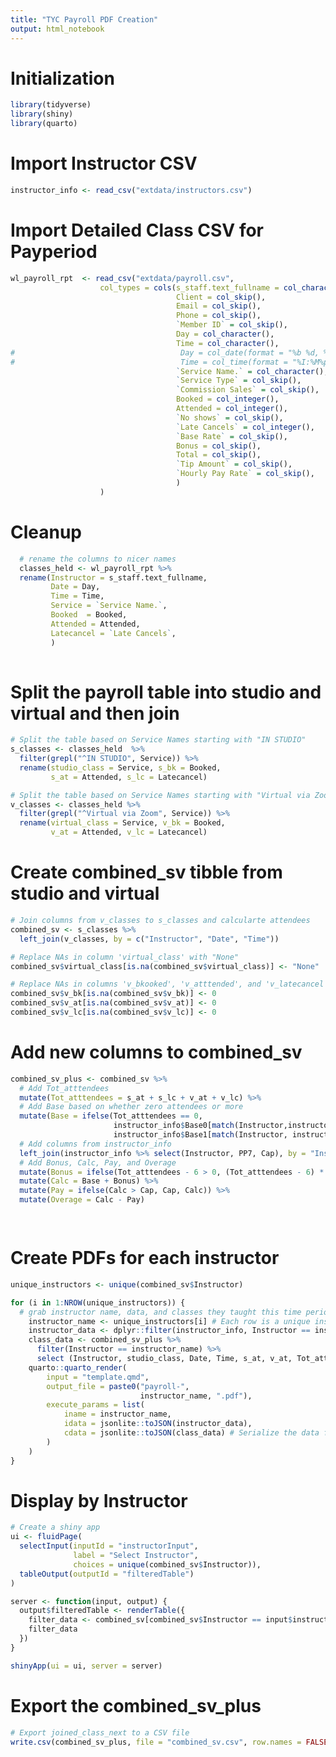 ```yaml
---
title: "TYC Payroll PDF Creation"
output: html_notebook
---
```


# Initialization

```r
library(tidyverse)
library(shiny)
library(quarto)
```

# Import Instructor CSV

```r
instructor_info <- read_csv("extdata/instructors.csv")
```

# Import Detailed Class CSV for Payperiod

```r
wl_payroll_rpt  <- read_csv("extdata/payroll.csv",
                    col_types = cols(s_staff.text_fullname = col_character(),
                                     Client = col_skip(),
                                     Email = col_skip(), 
                                     Phone = col_skip(),
                                     `Member ID` = col_skip(), 
                                     Day = col_character(),
                                     Time = col_character(),
#                                     Day = col_date(format = "%b %d, %Y"),
#                                     Time = col_time(format = "%I:%M%p"),
                                     `Service Name.` = col_character(),
                                     `Service Type` = col_skip(),
                                     `Commission Sales` = col_skip(),
                                     Booked = col_integer(),
                                     Attended = col_integer(),
                                     `No shows` = col_skip(),
                                     `Late Cancels` = col_integer(),
                                     `Base Rate` = col_skip(),
                                     Bonus = col_skip(),
                                     Total = col_skip(),
                                     `Tip Amount` = col_skip(),
                                     `Hourly Pay Rate` = col_skip(),
                                     )
                    )
```

# Cleanup

```r
  # rename the columns to nicer names
  classes_held <- wl_payroll_rpt %>%
  rename(Instructor = s_staff.text_fullname,
         Date = Day,
         Time = Time,
         Service = `Service Name.`,
         Booked  = Booked,
         Attended = Attended,
         Latecancel = `Late Cancels`,
         )
  
```

# Split the payroll table into studio and virtual and then join

```r

# Split the table based on Service Names starting with "IN STUDIO"
s_classes <- classes_held  %>%
  filter(grepl("^IN STUDIO", Service)) %>%
  rename(studio_class = Service, s_bk = Booked, 
         s_at = Attended, s_lc = Latecancel)

# Split the table based on Service Names starting with "Virtual via Zoom"
v_classes <- classes_held %>%
  filter(grepl("^Virtual via Zoom", Service)) %>%
  rename(virtual_class = Service, v_bk = Booked, 
         v_at = Attended, v_lc = Latecancel)
```

# Create combined_sv tibble from studio and virtual

```r

# Join columns from v_classes to s_classes and calcularte attendees
combined_sv <- s_classes %>%
  left_join(v_classes, by = c("Instructor", "Date", "Time"))

# Replace NAs in column 'virtual_class' with "None"
combined_sv$virtual_class[is.na(combined_sv$virtual_class)] <- "None"

# Replace NAs in columns 'v_bkooked', 'v_atttended', and 'v_latecancel' with zeros
combined_sv$v_bk[is.na(combined_sv$v_bk)] <- 0
combined_sv$v_at[is.na(combined_sv$v_at)] <- 0
combined_sv$v_lc[is.na(combined_sv$v_lc)] <- 0
```

# Add new columns to combined_sv

```r

combined_sv_plus <- combined_sv %>%
  # Add Tot_atttendees
  mutate(Tot_atttendees = s_at + s_lc + v_at + v_lc) %>%
  # Add Base based on whether zero attendees or more
  mutate(Base = ifelse(Tot_atttendees == 0, 
                       instructor_info$Base0[match(Instructor,instructor_info$Instructor)],
                       instructor_info$Base1[match(Instructor, instructor_info$Instructor)])) %>%
  # Add columns from instructor_info
  left_join(instructor_info %>% select(Instructor, PP7, Cap), by = "Instructor") %>%
  # Add Bonus, Calc, Pay, and Overage
  mutate(Bonus = ifelse(Tot_atttendees - 6 > 0, (Tot_atttendees - 6) * PP7, 0)) %>%
  mutate(Calc = Base + Bonus) %>%
  mutate(Pay = ifelse(Calc > Cap, Cap, Calc)) %>%
  mutate(Overage = Calc - Pay)

  
```

# Create PDFs for each instructor

```r
unique_instructors <- unique(combined_sv$Instructor)

for (i in 1:NROW(unique_instructors)) {
  # grab instructor name, data, and classes they taught this time period
    instructor_name <- unique_instructors[i] # Each row is a unique instructor
    instructor_data <- dplyr::filter(instructor_info, Instructor == instructor_name)
    class_data <- combined_sv_plus %>%
      filter(Instructor == instructor_name) %>%
      select (Instructor, studio_class, Date, Time, s_at, v_at, Tot_atttendees, Pay) 
    quarto::quarto_render(
        input = "template.qmd",
        output_file = paste0("payroll-",
                             instructor_name, ".pdf"),
        execute_params = list(
            iname = instructor_name,
            idata = jsonlite::toJSON(instructor_data),
            cdata = jsonlite::toJSON(class_data) # Serialize the data frame
        )
    )
}
```

# Display by Instructor

```r

# Create a shiny app
ui <- fluidPage(
  selectInput(inputId = "instructorInput", 
              label = "Select Instructor",
              choices = unique(combined_sv$Instructor)),
  tableOutput(outputId = "filteredTable")
)

server <- function(input, output) {
  output$filteredTable <- renderTable({
    filter_data <- combined_sv[combined_sv$Instructor == input$instructorInput, ]
    filter_data
  })
}

shinyApp(ui = ui, server = server)
```

# Export the combined_sv_plus

```r
# Export joined_class_next to a CSV file
write.csv(combined_sv_plus, file = "combined_sv.csv", row.names = FALSE)
```

